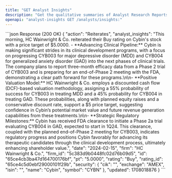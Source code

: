 ```yaml
---
title: "GET Analyst Insights"
description: "Get the qualitative summaries of Analyst Research Reports"
openapi: "analyst-insights GET /analysts/insights:"
---
```


<ResponseExample>
```json Response (200 OK)
{
"action": "Reiterates",
"analyst_insights": "This morning, HC Wainwright & Co. reiterated their Buy rating on Cybin's stock with a price target of $5.0000. - **Advancing Clinical Pipeline:** Cybin is making significant strides in its clinical development programs, with a focus on progressing CYB003 for major depressive disorder (MDD) and CYB004 for generalized anxiety disorder (GAD) into the next phases of clinical trials. The company plans to report three-month efficacy data from a Phase 2 trial of CYB003 and is preparing for an end-of-Phase 2 meeting with the FDA, demonstrating a clear path forward for these programs.\n\n- **Positive Valuation Model:** HC Wainwright & Co. employs a discounted cash flow (DCF)-based valuation methodology, assigning a 55% probability of success for CYB003 in treating MDD and a 45% probability for CYB004 in treating GAD. These probabilities, along with planned equity raises and a conservative discount rate, support a $5 price target, suggesting confidence in Cybin’s potential market value and future revenue generation capabilities from these treatments.\n\n- **Strategic Regulatory Milestones:** Cybin has received FDA clearance to initiate a Phase 2a trial evaluating CYB004 in GAD, expected to start in 1Q24. This clearance, coupled with the planned end-of-Phase 2 meeting for CYB003, indicates regulatory progress and positions Cybin favorably for advancing its therapeutic candidates through the clinical development process, ultimately enhancing shareholder value.",
"date": "2024-02-15",
"firm": "HC Wainwright & Co.",
"firm_id": "5c383d9b0448fc02d76b09d5",
"id": "65ce4cb3ba47d164700176bf",
"pt": "5.0000",
"rating": "Buy",
"rating_id": "65ce4c5d0ebf29000101f29b",
"security": {
"cik": "",
"exchange": "AMEX",
"isin": "",
"name": "Cybin",
"symbol": "CYBN"
},
"updated": 1708018876
}
```
</ResponseExample>
